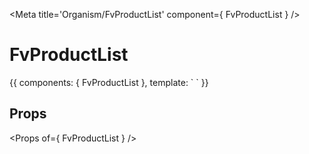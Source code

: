 
<Meta title='Organism/FvProductList' component={ FvProductList } />

# FvProductList

<Canvas>
<Story name='Common' height='150px'>{{
  components: { FvProductList },
  template: `<FvProductList>
  </FvProductList>`
}}</Story>
</Canvas>

## Props

<Props of={ FvProductList } />
